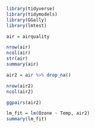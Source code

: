 ```{r}
library(tidyverse)
library(tidymodels)
library(GGally)
library(lmtest)
```

```{r}
air = airquality

nrow(air)
ncol(air)
str(air)
summary(air)
```

```{r}
air2 = air %>% drop_na()

nrow(air2)
ncol(air2)
```

```{r}
ggpairs(air2)
```

```{r}
lm_fit = lm(Ozone ~ Temp, air2)
summary(lm_fit)
```

